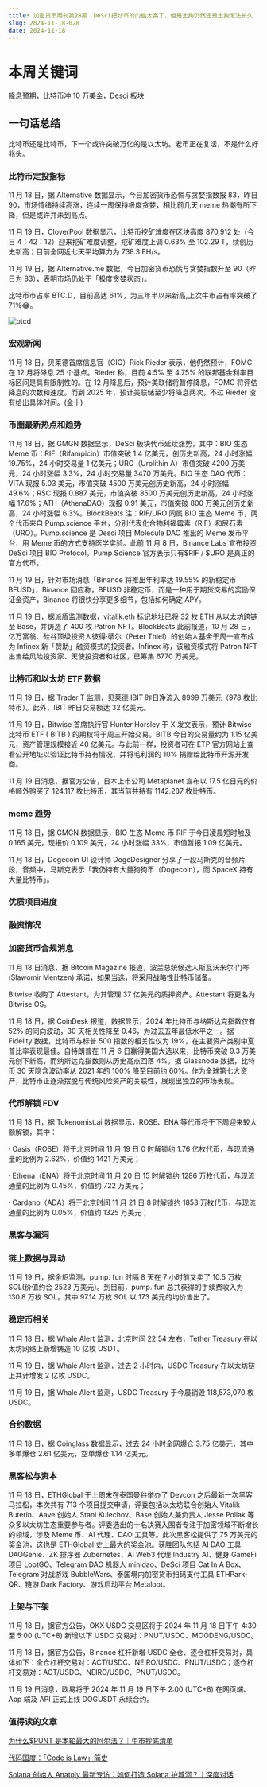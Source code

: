 ```yaml
---
title: 加密货币周刊第28期：DeSci把炒币的门槛太高了，但是土狗仍然还是土狗无法长久
slug: 2024-11-18-028
date: 2024-11-18
---
```


# 本周关键词

降息预期，比特币冲 10 万美金，Desci 板块

## 一句话总结

比特币还是比特币，下一个或许突破万亿的是以太坊。老币正在复活，不是什么好兆头。

### 比特币定投指标

11 月 18 日，据 Alternative 数据显示，今日加密货币恐慌与贪婪指数报 83，昨日 90，市场情绪持续高涨，连续一周保持极度贪婪，相比前几天 meme 热潮有所下降，但是或许并未到高点。

11 月 19 日，CloverPool 数据显示，比特币挖矿难度在区块高度 870,912 处（今日 4：42：12）迎来挖矿难度调整，挖矿难度上调 0.63% 至 102.29 T，续创历史新高；目前全网近七天平均算力为 738.3 EH/s。

11 月 19 日，据 Alternative.me 数据，今日加密货币恐慌与贪婪指数升至 90（昨日为 83），表明市场仍处于「极度贪婪状态」。

比特币市占率 BTC.D，目前高达 61%，为三年半以来新高,上次牛市占有率突破了 71%😂。

![btcd](/ahr999/btcd1119.png)

### 宏观新闻

11 月 18 日，贝莱德首席信息官（CIO）Rick Rieder 表示，他仍然预计，FOMC 在 12 月将降息 25 个基点。Rieder 称，目前 4.5% 至 4.75% 的联邦基金利率目标区间是具有限制性的。在 12 月降息后，预计美联储将暂停降息，FOMC 将评估降息的次数和速度。而到 2025 年，预计美联储至少将降息两次，不过 Rieder 没有给出具体时间。(金十)

### 币圈最新热点和趋势

11 月 18 日，据 GMGN 数据显示，DeSci 板块代币延续涨势，其中：BIO 生态 Meme 币：RIF（Rifampicin）市值突破 1.4 亿美元，创历史新高，24 小时涨幅 19.75%，24 小时交易量 1 亿美元；URO（Urolithin A）市值突破 4200 万美元，24 小时涨幅 3.3%，24 小时交易量 3470 万美元。BIO 生态 DAO 代币：VITA 现报 5.03 美元，市值突破 4500 万美元创历史新高，24 小时涨幅 49.6%；RSC 现报 0.887 美元，市值突破 8500 万美元创历史新高，24 小时涨幅 17.6%；ATH（AthenaDAO）现报 0.91 美元，市值突破 800 万美元创历史新高，24 小时涨幅 6.3%。BlockBeats 注：RIF/URO 同属 BIO 生态 Meme 币，两个代币来自 Pump.science 平台，分别代表化合物利福霉素（RIF）和尿石素（URO）。Pump.science 是 Desci 项目 Molecule DAO 推出的 Meme 发币平台，用 Meme 币的方式支持医学实验。此前 11 月 8 日，Binance Labs 宣布投资 DeSci 项目 BIO Protocol。Pump Science 官方表示只有$RIF / $URO 是真正的官方代币。

11 月 19 日，针对市场消息「Binance 将推出年利率达 19.55% 的新稳定币 BFUSD」，Binance 回应称，BFUSD 非稳定币，而是一种用于期货交易的奖励保证金资产，Binance 将很快分享更多细节，包括如何确定 APY。

11 月 19 日，据派盾监测数据，vitalik.eth 标记地址已将 32 枚 ETH 从以太坊跨链至 Base，并铸造了 400 枚 Patron NFT。BlockBeats 此前报道，10 月 28 日，亿万富翁、硅谷顶级投资人彼得·蒂尔（Peter Thiel）的创始人基金于周一宣布成为 Infinex 新「赞助」融资模式的投资者。Infinex 称，该融资模式将 Patron NFT 出售给风险投资家、天使投资者和社区，已筹集 6770 万美元。

### 比特币和以太坊 ETF 数据

11 月 19 日，据 Trader T 监测，贝莱德 IBIT 昨日净流入 8999 万美元（978 枚比特币）。此外，IBIT 昨日交易额达 32 亿美元。

11 月 19 日，Bitwise 首席执行官 Hunter Horsley 于 X 发文表示，预计 Bitwise 比特币 ETF ( BITB ) 的期权将于周三开始交易。BITB 今日的交易量约为 1.15 亿美元，资产管理规模接近 40 亿美元。与此前一样，投资者可在 ETP 官方网站上查看公开地址以验证比特币持有情况，并将毛利润的 10% 捐赠给比特币开源开发商。

11 月 19 日消息，据官方公告，日本上市公司 Metaplanet 宣布以 17.5 亿日元的价格额外购买了 124.117 枚比特币，其当前共持有 1142.287 枚比特币。

### meme 趋势

11 月 18 日，据 GMGN 数据显示，BIO 生态 Meme 币 RIF 于今日凌晨短时触及 0.165 美元，现报价 0.109 美元，24 小时涨幅 33%，市值暂报 1.09 亿美元。

11 月 18 日，Dogecoin UI 设计师 DogeDesigner 分享了一段马斯克的音频片段，音频中，马斯克表示「我仍持有大量狗狗币（Dogecoin），而 SpaceX 持有大量比特币」。

### 优质项目进度

### 融资情况

### 加密货币合规消息

11 月 18 日消息，据 Bitcoin Magazine 报道，波兰总统候选人斯瓦沃米尔·门岑 (Sławomir Mentzen) 承诺，如果当选，将采用战略性比特币储备。

Bitwise 收购了 Attestant，为其管理 37 亿美元的质押资产。Attestant 将更名为 Bitwise OS。

11 月 18 日，据 CoinDesk 报道，数据显示，2024 年比特币与纳斯达克指数仅有 52% 的同向波动，30 天相关性降至 0.46，为过去五年最低水平之一。据 Fidelity 数据，比特币与标普 500 指数的相关性仅为 19%，在主要资产类别中夏普比率表现最佳。自特朗普在 11 月 6 日赢得美国大选以来，比特币突破 9.3 万美元创下新高，而纳斯达克指数则从历史高点回落 4%。据 Glassnode 数据，比特币 30 天隐含波动率从 2021 年的 100% 降至目前约 60%。作为全球第七大资产，比特币正逐渐摆脱与传统风险资产的关联性，展现出独立的市场表现。

### 代币解锁 FDV

11 月 18 日，据 Tokenomist.ai 数据显示，ROSE、ENA 等代币将于下周迎来较大额解锁，其中：

· Oasis（ROSE）将于北京时间 11 月 19 日 0 时解锁约 1.76 亿枚代币，与现流通量的比例为 2.62%，价值约 1421 万美元；

· Ethena（ENA）将于北京时间 11 月 20 日 15 时解锁约 1286 万枚代币，与现流通量的比例为 0.45%，价值约 722 万美元；

· Cardano（ADA）将于北京时间 11 月 21 日 8 时解锁约 1853 万枚代币，与现流通量的比例为 0.05%，价值约 1325 万美元；

### 黑客与漏洞

### 链上数据与异动

11 月 19 日，据余烬监测，pump. fun 时隔 8 天在 7 小时前又卖了 10.5 万枚 SOL(价值约合 2523 万美元)。到目前，pump. fun 总共获得的手续费收入为 130.8 万枚 SOL。其中 97.14 万枚 SOL 以 173 美元的均价售出了。

### 稳定币相关

11 月 18 日，据 Whale Alert 监测，北京时间 22:54 左右，Tether Treasury 在以太坊网络上新增铸造 10 亿枚 USDT。

11 月 19 日，据 Whale Alert 监测，过去 2 小时内，USDC Treasury 在以太坊链上共计增发 2 亿枚 USDC。

11 月 19 日，据 Whale Alert 监测，USDC Treasury 于今晨销毁 118,573,070 枚 USDC。

### 合约数据

11 月 18 日，据 Coinglass 数据显示，过去 24 小时全网爆仓 3.75 亿美元，其中多单爆仓 2.61 亿美元，空单爆仓 1.14 亿美元。

### 黑客松与资本

11 月 18 日，ETHGlobal 于上周末在泰国曼谷举办了 Devcon 之后最新一次黑客马拉松，本次共有 713 个项目提交申请，评委包括以太坊联合创始人 Vitalik Buterin、Aave 创始人 Stani Kulechov、Base 创始人兼负责人 Jesse Pollak 等众多以太坊生态重要参与者。评委选出的十名决赛入围者专注于加密领域不断增长的领域，涉及 Meme 币、AI 代理、DAO 工具等。此次黑客松提供了 75 万美元的奖金池，这也是 ETHGlobal 史上最大的奖金池。获胜团队包括 AI DAO 工具 DAOGenie、ZK 排序器 Zubernetes、AI Web3 代理 Industry AI、健身 GameFi 项目 LootGO、Telegram DAO 机器人 minidao、DeSci 项目 Cat In A Box、Telegram 对战游戏 BubbleWars、泰国境内加密货币扫码支付工具 ETHPark-QR、链游 Dark Factory、游戏启动平台 Metaloot。

### 上架与下架

11 月 18 日，据官方公告，OKX USDC 交易区将于 2024 年 11 月 18 日下午 4:30 至 5:00 (UTC+8) 新增以下 USDC 交易对：PNUT/USDC、MOODENG/USDC。

11 月 18 日，据官方公告，Binance 杠杆新增 USDC 全仓、逐仓杠杆交易对，具体如下：全仓杠杆交易对：ACT/USDC、NEIRO/USDC、PNUT/USDC；逐仓杠杆交易对：ACT/USDC、NEIRO/USDC、PNUT/USDC。

11 月 19 日消息，欧易将于 2024 年 11 月 19 日下午 2:00 (UTC+8) 在网页端、App 端及 API 正式上线 DOGUSDT 永续合约。

### 值得读的文章

[为什么$PUNT 是本轮最大的阿尔法？｜牛市抄底清单](https://www.theblockbeats.info/news/55806?from=kkkkk)

[代码国度：「Code is Law」简史](https://www.theblockbeats.info/news/55818?from=kkkkk)

[Solana 创始人 Anatoly 最新专访：如何打造 Solana 护城河？｜深度对话](https://www.theblockbeats.info/news/55816?from=kkkkk)

